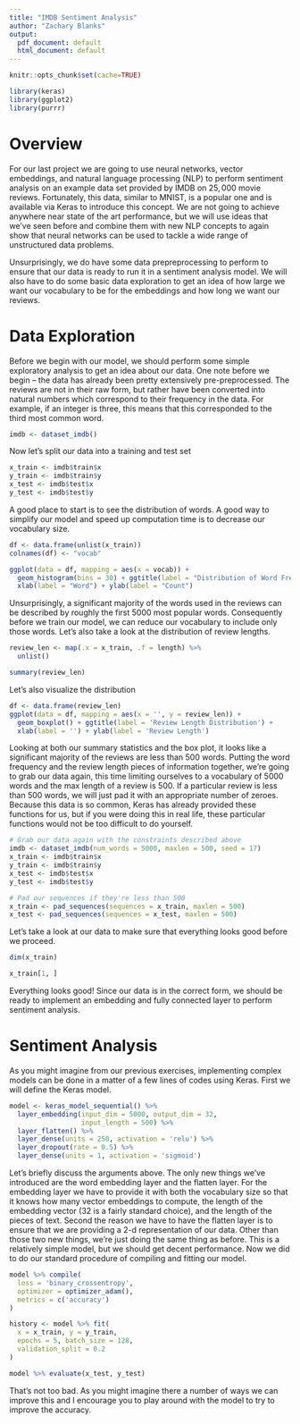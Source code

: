 ---
title: "IMDB Sentiment Analysis"
author: "Zachary Blanks"
output:
  pdf_document: default
  html_document: default
---

```{r setup, include=FALSE}
knitr::opts_chunk$set(cache=TRUE)
```

```{r, warning=FALSE}
library(keras)
library(ggplot2)
library(purrr)
```

# Overview
For our last project we are going to use neural networks, vector embeddings, and natural language processing (NLP) to perform sentiment analysis on an example data set provided by IMDB on $25,000$ movie reviews. Fortunately, this data, similar to MNIST, is a popular one and is available via Keras to introduce this concept. We are not going to achieve anywhere near state of the art performance, but we will use ideas that we've seen before and combine them with new NLP concepts to again show that neural networks can be used to tackle a wide range of unstructured data problems. 

Unsurprisingly, we do have some data prepreprocessing to perform to ensure that our data is ready to run it in a sentiment analysis model. We will also have to do some basic data exploration to get an idea of how large we want our vocabulary to be for the embeddings and how long we want our reviews. 

# Data Exploration
Before we begin with our model, we should perform some simple exploratory analysis to get an idea about our data. One note before we begin -- the data has already been pretty extensively pre-preprocessed. The reviews are not in their raw form, but rather have been converted into natural numbers which correspond to their frequency in the data. For example, if an integer is three, this means that this corresponded to the third most common word.

```{r}
imdb <- dataset_imdb()
```

Now let's split our data into a training and test set
```{r}
x_train <- imdb$train$x
y_train <- imdb$train$y
x_test <- imdb$test$x
y_test <- imdb$test$y
```

A good place to start is to see the distribution of words. A good way to simplify our model and speed up computation time is to decrease our vocabulary size. 

```{r, warning=FALSE}
df <- data.frame(unlist(x_train))
colnames(df) <- "vocab"

ggplot(data = df, mapping = aes(x = vocab)) +
  geom_histogram(bins = 30) + ggtitle(label = "Distribution of Word Frequency") +
  xlab(label = "Word") + ylab(label = "Count")
```

Unsurprisingly, a significant majority of the words used in the reviews can be described by roughly the first $5000$ most popular words. Consequently before we train our model, we can reduce our vocabulary to include only those words. Let's also take a look at the distribution of review lengths. 

```{r}
review_len <- map(.x = x_train, .f = length) %>% 
  unlist()

summary(review_len)
```

Let's also visualize the distribution
```{r}
df <- data.frame(review_len)
ggplot(data = df, mapping = aes(x = '', y = review_len)) + 
  geom_boxplot() + ggtitle(label = 'Review Length Distribution') + 
  xlab(label = '') + ylab(label = 'Review Length')
```

Looking at both our summary statistics and the box plot, it looks like a significant majority of the reviews are less than $500$ words. Putting the word frequency and the review length pieces of information together, we're going to grab our data again, this time limiting ourselves to a vocabulary of $5000$ words and the max length of a review is $500$. If a particular review is less than $500$ words, we will just pad it with an appropriate number of zeroes. Because this data is so common, Keras has already provided these functions for us, but if you were doing this in real life, these particular functions would not be too difficult to do yourself.

```{r}
# Grab our data again with the constraints described above
imdb <- dataset_imdb(num_words = 5000, maxlen = 500, seed = 17)
x_train <- imdb$train$x
y_train <- imdb$train$y
x_test <- imdb$test$x
y_test <- imdb$test$y

# Pad our sequences if they're less than 500
x_train <- pad_sequences(sequences = x_train, maxlen = 500)
x_test <- pad_sequences(sequences = x_test, maxlen = 500)
```

Let's take a look at our data to make sure that everything looks good before we proceed.
```{r}
dim(x_train)
```

```{r}
x_train[1, ]
```

Everything looks good! Since our data is in the correct form, we should be ready to implement an embedding and fully connected layer to perform sentiment analysis.

# Sentiment Analysis
As you might imagine from our previous exercises, implementing complex models can be done in a matter of a few lines of codes using Keras. First we will define the Keras model.

```{r}
model <- keras_model_sequential() %>% 
  layer_embedding(input_dim = 5000, output_dim = 32,
                  input_length = 500) %>% 
  layer_flatten() %>% 
  layer_dense(units = 250, activation = 'relu') %>%
  layer_dropout(rate = 0.5) %>% 
  layer_dense(units = 1, activation = 'sigmoid')
```

Let's briefly discuss the arguments above. The only new things we've introduced are the word embedding layer and the flatten layer. For the embedding layer we have to provide it with both the vocabulary size so that it knows how many vector embeddings to compute, the length of the embedding vector ($32$ is a fairly standard choice), and the length of the pieces of text. Second the reason we have to have the flatten layer is to ensure that we are providing a 2-d representation of our data. Other than those two new things, we're just doing the same thing as before. This is a relatively simple model, but we should get decent performance.
Now we did to do our standard procedure of compiling and fitting our model.

```{r}
model %>% compile(
  loss = 'binary_crossentropy',
  optimizer = optimizer_adam(),
  metrics = c('accuracy')
)

history <- model %>% fit(
  x = x_train, y = y_train,
  epochs = 5, batch_size = 128, 
  validation_split = 0.2
)
```

```{r}
model %>% evaluate(x_test, y_test)
```

That's not too bad. As you might imagine there a number of ways we can improve this and I encourage you to play around with the model to try to improve the accuracy. 
